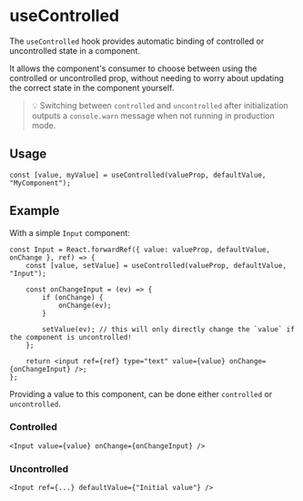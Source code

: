
<Meta title="Utils/hooks/useControlled" />

# useControlled

The `useControlled` hook provides automatic binding of controlled or uncontrolled state in a component.

It allows the component's consumer to choose between using the controlled or uncontrolled prop,
without needing to worry about updating the correct state in the component yourself.

> 💡 Switching between `controlled` and `uncontrolled` after initialization outputs a `console.warn` message
> when not running in production mode.

## Usage

```tsx
const [value, myValue] = useControlled(valueProp, defaultValue, "MyComponent");
```

## Example

With a simple `Input` component:

```tsx
const Input = React.forwardRef({ value: valueProp, defaultValue, onChange }, ref) => {
	const [value, setValue] = useControlled(valueProp, defaultValue, "Input");

	const onChangeInput = (ev) => {
		if (onChange) {
			onChange(ev);
		}

		setValue(ev); // this will only directly change the `value` if the component is uncontrolled!
	};

	return <input ref={ref} type="text" value={value} onChange={onChangeInput} />;
};
```

Providing a value to this component, can be done either `controlled` or `uncontrolled`.

### Controlled

```tsx
<Input value={value} onChange={onChangeInput} />
```

### Uncontrolled

```tsx
<Input ref={...} defaultValue={"Initial value"} />
```
